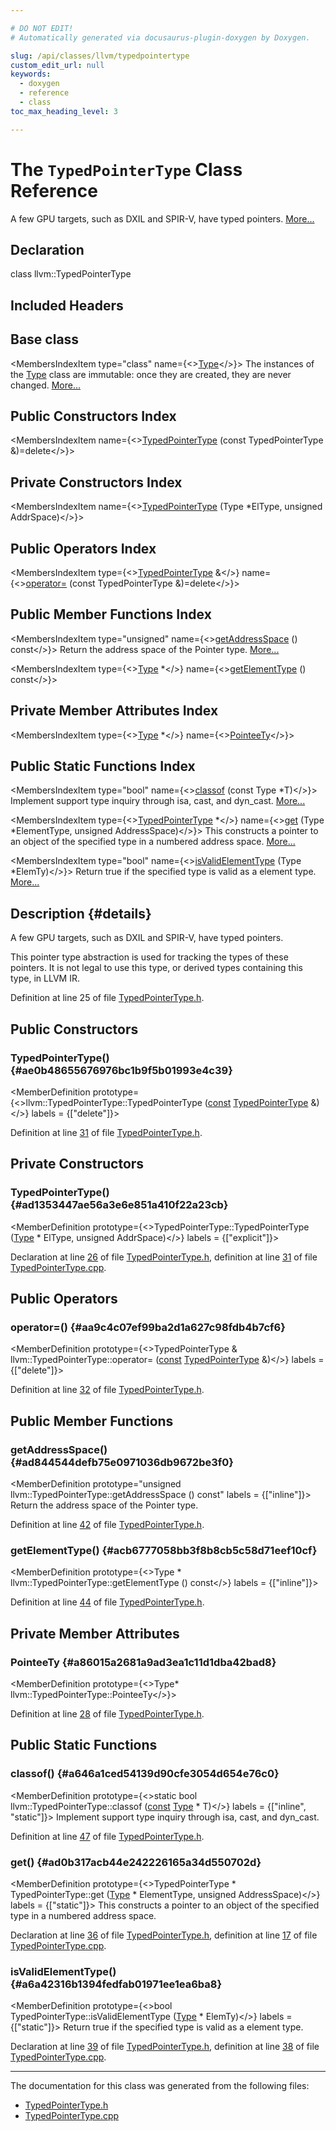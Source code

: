 ```yaml
---

# DO NOT EDIT!
# Automatically generated via docusaurus-plugin-doxygen by Doxygen.

slug: /api/classes/llvm/typedpointertype
custom_edit_url: null
keywords:
  - doxygen
  - reference
  - class
toc_max_heading_level: 3

---
```





# The `TypedPointerType` Class Reference

<DoxygenPage pluginConfig={pluginConfig}>

A few GPU targets, such as DXIL and SPIR-V, have typed pointers. <a href="#details">More...</a>

## Declaration

<CodeBlock>class llvm::TypedPointerType</CodeBlock>

## Included Headers

<IncludesList>
<IncludesListItem
  filePath="llvm/IR/TypedPointerType.h"
  permalink="/docs/api/files/include/include/llvm/include/llvm/ir/typedpointertype-h"
  isLocal="true" />
</IncludesList>

## Base class

<MembersIndex>

<MembersIndexItem
  type="class"
  name={<><a href="/docs/api/classes/llvm/type">Type</a></>}>
The instances of the <a href="/docs/api/classes/llvm/type">Type</a> class are immutable: once they are created, they are never changed. <a href="/docs/api/classes/llvm/type/#details">More...</a>
</MembersIndexItem>

</MembersIndex>

## Public Constructors Index

<MembersIndex>

<MembersIndexItem
  name={<><a href="#ae0b48655676976bc1b9f5b01993e4c39">TypedPointerType</a> (const TypedPointerType &amp;)=delete</>}>
</MembersIndexItem>

</MembersIndex>

## Private Constructors Index

<MembersIndex>

<MembersIndexItem
  name={<><a href="#ad1353447ae56a3e6e851a410f22a23cb">TypedPointerType</a> (Type &#42;ElType, unsigned AddrSpace)</>}>
</MembersIndexItem>

</MembersIndex>

## Public Operators Index

<MembersIndex>

<MembersIndexItem
  type={<><a href="/docs/api/classes/llvm/typedpointertype">TypedPointerType</a> &amp;</>}
  name={<><a href="#aa9c4c07ef99ba2d1a627c98fdb4b7cf6">operator=</a> (const TypedPointerType &amp;)=delete</>}>
</MembersIndexItem>

</MembersIndex>

## Public Member Functions Index

<MembersIndex>

<MembersIndexItem
  type="unsigned"
  name={<><a href="#ad844544defb75e0971036db9672be3f0">getAddressSpace</a> () const</>}>
Return the address space of the Pointer type. <a href="#ad844544defb75e0971036db9672be3f0">More...</a>
</MembersIndexItem>

<MembersIndexItem
  type={<><a href="/docs/api/classes/llvm/type">Type</a> &#42;</>}
  name={<><a href="#acb6777058bb3f8b8cb5c58d71eef10cf">getElementType</a> () const</>}>
</MembersIndexItem>

</MembersIndex>

## Private Member Attributes Index

<MembersIndex>

<MembersIndexItem
  type={<><a href="/docs/api/classes/llvm/type">Type</a> &#42;</>}
  name={<><a href="#a86015a2681a9ad3ea1c11d1dba42bad8">PointeeTy</a></>}>
</MembersIndexItem>

</MembersIndex>

## Public Static Functions Index

<MembersIndex>

<MembersIndexItem
  type="bool"
  name={<><a href="#a646a1ced54139d90cfe3054d654e76c0">classof</a> (const Type &#42;T)</>}>
Implement support type inquiry through isa, cast, and dyn&#95;cast. <a href="#a646a1ced54139d90cfe3054d654e76c0">More...</a>
</MembersIndexItem>

<MembersIndexItem
  type={<><a href="/docs/api/classes/llvm/typedpointertype">TypedPointerType</a> &#42;</>}
  name={<><a href="#ad0b317acb44e242226165a34d550702d">get</a> (Type &#42;ElementType, unsigned AddressSpace)</>}>
This constructs a pointer to an object of the specified type in a numbered address space. <a href="#ad0b317acb44e242226165a34d550702d">More...</a>
</MembersIndexItem>

<MembersIndexItem
  type="bool"
  name={<><a href="#a6a42316b1394fedfab01971ee1ea6ba8">isValidElementType</a> (Type &#42;ElemTy)</>}>
Return true if the specified type is valid as a element type. <a href="#a6a42316b1394fedfab01971ee1ea6ba8">More...</a>
</MembersIndexItem>

</MembersIndex>

## Description {#details}

A few GPU targets, such as DXIL and SPIR-V, have typed pointers.

This pointer type abstraction is used for tracking the types of these pointers. It is not legal to use this type, or derived types containing this type, in LLVM IR.

Definition at line 25 of file <a href="/docs/api/files/include/include/llvm/include/llvm/ir/typedpointertype-h">TypedPointerType.h</a>.

<SectionDefinition>

## Public Constructors

### TypedPointerType() {#ae0b48655676976bc1b9f5b01993e4c39}

<MemberDefinition
  prototype={<>llvm::TypedPointerType::TypedPointerType (<a href="/docs/api/files/lib/lib/target/lib/target/aarch64/aarch64promoteconstant-cpp/#a90f8350fecae261c25be85d38b451bff">const</a> <a href="/docs/api/classes/llvm/typedpointertype">TypedPointerType</a> &amp;)</>}
  labels = {["delete"]}>

Definition at line <a href="/docs/api/files/include/include/llvm/include/llvm/ir/typedpointertype-h/#l00031">31</a> of file <a href="/docs/api/files/include/include/llvm/include/llvm/ir/typedpointertype-h">TypedPointerType.h</a>.
</MemberDefinition>

</SectionDefinition>

<SectionDefinition>

## Private Constructors

### TypedPointerType() {#ad1353447ae56a3e6e851a410f22a23cb}

<MemberDefinition
  prototype={<>TypedPointerType::TypedPointerType (<a href="/docs/api/classes/llvm/type">Type</a> &#42; ElType, unsigned AddrSpace)</>}
  labels = {["explicit"]}>

Declaration at line <a href="/docs/api/files/include/include/llvm/include/llvm/ir/typedpointertype-h/#l00026">26</a> of file <a href="/docs/api/files/include/include/llvm/include/llvm/ir/typedpointertype-h">TypedPointerType.h</a>, definition at line <a href="/docs/api/files/lib/lib/ir/typedpointertype-cpp/#l00031">31</a> of file <a href="/docs/api/files/lib/lib/ir/typedpointertype-cpp">TypedPointerType.cpp</a>.
</MemberDefinition>

</SectionDefinition>

<SectionDefinition>

## Public Operators

### operator=() {#aa9c4c07ef99ba2d1a627c98fdb4b7cf6}

<MemberDefinition
  prototype={<>TypedPointerType &amp; llvm::TypedPointerType::operator= (<a href="/docs/api/files/lib/lib/target/lib/target/aarch64/aarch64promoteconstant-cpp/#a90f8350fecae261c25be85d38b451bff">const</a> <a href="/docs/api/classes/llvm/typedpointertype">TypedPointerType</a> &amp;)</>}
  labels = {["delete"]}>

Definition at line <a href="/docs/api/files/include/include/llvm/include/llvm/ir/typedpointertype-h/#l00032">32</a> of file <a href="/docs/api/files/include/include/llvm/include/llvm/ir/typedpointertype-h">TypedPointerType.h</a>.
</MemberDefinition>

</SectionDefinition>

<SectionDefinition>

## Public Member Functions

### getAddressSpace() {#ad844544defb75e0971036db9672be3f0}

<MemberDefinition
  prototype="unsigned llvm::TypedPointerType::getAddressSpace () const"
  labels = {["inline"]}>
Return the address space of the Pointer type.

Definition at line <a href="/docs/api/files/include/include/llvm/include/llvm/ir/typedpointertype-h/#l00042">42</a> of file <a href="/docs/api/files/include/include/llvm/include/llvm/ir/typedpointertype-h">TypedPointerType.h</a>.
</MemberDefinition>

### getElementType() {#acb6777058bb3f8b8cb5c58d71eef10cf}

<MemberDefinition
  prototype={<>Type &#42; llvm::TypedPointerType::getElementType () const</>}
  labels = {["inline"]}>

Definition at line <a href="/docs/api/files/include/include/llvm/include/llvm/ir/typedpointertype-h/#l00044">44</a> of file <a href="/docs/api/files/include/include/llvm/include/llvm/ir/typedpointertype-h">TypedPointerType.h</a>.
</MemberDefinition>

</SectionDefinition>

<SectionDefinition>

## Private Member Attributes

### PointeeTy {#a86015a2681a9ad3ea1c11d1dba42bad8}

<MemberDefinition
  prototype={<>Type&#42; llvm::TypedPointerType::PointeeTy</>}>

Definition at line <a href="/docs/api/files/include/include/llvm/include/llvm/ir/typedpointertype-h/#l00028">28</a> of file <a href="/docs/api/files/include/include/llvm/include/llvm/ir/typedpointertype-h">TypedPointerType.h</a>.
</MemberDefinition>

</SectionDefinition>

<SectionDefinition>

## Public Static Functions

### classof() {#a646a1ced54139d90cfe3054d654e76c0}

<MemberDefinition
  prototype={<>static bool llvm::TypedPointerType::classof (<a href="/docs/api/files/lib/lib/target/lib/target/aarch64/aarch64promoteconstant-cpp/#a90f8350fecae261c25be85d38b451bff">const</a> <a href="/docs/api/classes/llvm/type">Type</a> &#42; T)</>}
  labels = {["inline", "static"]}>
Implement support type inquiry through isa, cast, and dyn&#95;cast.

Definition at line <a href="/docs/api/files/include/include/llvm/include/llvm/ir/typedpointertype-h/#l00047">47</a> of file <a href="/docs/api/files/include/include/llvm/include/llvm/ir/typedpointertype-h">TypedPointerType.h</a>.
</MemberDefinition>

### get() {#ad0b317acb44e242226165a34d550702d}

<MemberDefinition
  prototype={<>TypedPointerType &#42; TypedPointerType::get (<a href="/docs/api/classes/llvm/type">Type</a> &#42; ElementType, unsigned AddressSpace)</>}
  labels = {["static"]}>
This constructs a pointer to an object of the specified type in a numbered address space.

Declaration at line <a href="/docs/api/files/include/include/llvm/include/llvm/ir/typedpointertype-h/#l00036">36</a> of file <a href="/docs/api/files/include/include/llvm/include/llvm/ir/typedpointertype-h">TypedPointerType.h</a>, definition at line <a href="/docs/api/files/lib/lib/ir/typedpointertype-cpp/#l00017">17</a> of file <a href="/docs/api/files/lib/lib/ir/typedpointertype-cpp">TypedPointerType.cpp</a>.
</MemberDefinition>

### isValidElementType() {#a6a42316b1394fedfab01971ee1ea6ba8}

<MemberDefinition
  prototype={<>bool TypedPointerType::isValidElementType (<a href="/docs/api/classes/llvm/type">Type</a> &#42; ElemTy)</>}
  labels = {["static"]}>
Return true if the specified type is valid as a element type.

Declaration at line <a href="/docs/api/files/include/include/llvm/include/llvm/ir/typedpointertype-h/#l00039">39</a> of file <a href="/docs/api/files/include/include/llvm/include/llvm/ir/typedpointertype-h">TypedPointerType.h</a>, definition at line <a href="/docs/api/files/lib/lib/ir/typedpointertype-cpp/#l00038">38</a> of file <a href="/docs/api/files/lib/lib/ir/typedpointertype-cpp">TypedPointerType.cpp</a>.
</MemberDefinition>

</SectionDefinition>

<hr/>

The documentation for this class was generated from the following files:

<ul>
<li><a href="/docs/api/files/include/include/llvm/include/llvm/ir/typedpointertype-h">TypedPointerType.h</a></li>
<li><a href="/docs/api/files/lib/lib/ir/typedpointertype-cpp">TypedPointerType.cpp</a></li>
</ul>

</DoxygenPage>

